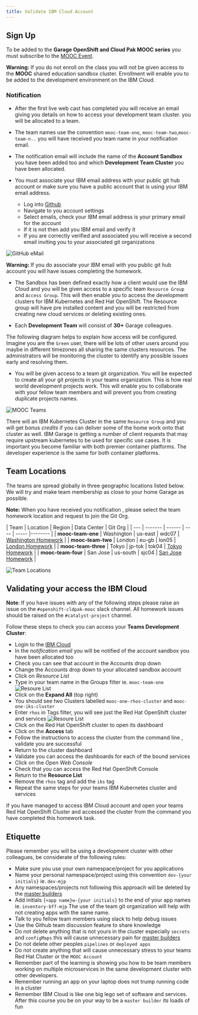 ```yaml
---
title: Validate IBM Cloud Account
---
```


## Sign Up

To be added to the **Garage OpenShift and Cloud Pak MOOC series** you must subscribe to the [MOOC Event](https://ec.yourlearning.ibm.com/w3/subscription/series/10057053).

<InlineNotification kind="warning">

**Warning:** If you do not enroll on the class you will not be given access to the **MOOC** shared education sandbox cluster. Enrollment will enable you to be added to the development environment on the IBM Cloud.

</InlineNotification>

### Notification

- After the first live web cast has completed you will receive an email giving you details on how to access your development team cluster. you will be allocated to a team.

- The team names use the convention `mooc-team-one`, `mooc-team-two`,`mooc-team-n..` you will have received you team name in your notification email.

- The notification email will include the name of the **Account Sandbox** you have been added too and which **Development Team Cluster** you have been allocated.

- You must associate your IBM email address with your public git hub account or make sure you have a public account that is using your IBM email address.
    - Log into [Github](https://github.com)
    - Navigate to you account settings
    - Select emails, check your IBM email address is your primary email for the account
    - If it is not then add you IBM email and verify it
    - If you are correctly verified and associated you will receive a second email inviting you to your associated git organizations

![GitHub eMail](githubemail.png)

<InlineNotification kind="warning">

**Warning:** If you do associate your IBM email with you public git hub account you will have issues completing the homework.

</InlineNotification>

- The Sandbox has been defined exactly how a client would use the IBM Cloud and you will be given access to a specific team `Resource Group` and `Access Group`. This will then enable you to access the development clusters for IBM Kubernetes and Red Hat OpenShift. The Resource group will have pre installed content and you will be restricted from creating new cloud services or deleting existing ones.

- Each **Development Team** will consist of **30+** Garage colleagues.


The following diagram helps to explain how access will be configured. Imagine you are the `Green` user, there will be lots of other users around you maybe in different timezones all sharing the same clusters resources. The administrators will be monitoring the cluster to identify any possible issues early and resolving them.

- You will be given access to a team git organization. You will be expected to create all your git projects in your teams organization. This is how real world development projects work. This will enable you to collaborate with your fellow team members and will prevent you from creating duplicate projects names.

![MOOC Teams](moocteams.png)

There will an IBM Kubernetes Cluster in the same `Resource Group` and you will get bonus _credits_ if you can deliver some of the home work onto that cluster as well. IBM Garage is getting a number of client requests that may require upstream kubernetes to be used for specific use cases. It is important you become familiar with both premier container platforms. The developer experience is the same for both container platforms.

<p></p>

## Team Locations

The teams are spread globally in three geographic locations listed below. We will try and make team membership as close to your home Garage as possible.

<InlineNotification>

**Note:** When you have received you notification , please select the team homework location and request to join the Git Org.

</InlineNotification>

<p></p>
<p></p>
<p></p>

| Team | Location | Region | Data Center | Git Org |
| ---  | ------- | ------ | ---- | ----- |-------- |
| **mooc-team-one** | Washington | us-east | wdc07 | [Washington Homework](https://github.com/mooc-team-one) |
| **mooc-team-two** | London | eu-gb   | lon05    | [London Homework](https://github.com/mooc-team-two) |
| **mooc-team-three** | Tokyo | jp-tok |  tok04   | [Tokyo Homework](https://github.com/mooc-team-three) |
| **mooc-team-four** | San Jose | us-south |  sjc04   | [San Jose Homework](https://github.com/mooc-team-four) |

![Team Locations](https://www.ibm.com/cloud-computing/images/bluemix/data-centers/030-Data-Center-Maps_1-0.png)

## Validating your access the IBM Cloud

<InlineNotification>

**Note**: If you have issues with any of the following steps please raise an issue on the `#openshift-cldpak-mooc` slack channel. All homework issues should be raised on the `#catalyst-project` channel.

</InlineNotification>

Follow these steps to check you can access your **Teams Development Cluster**:

- Login to the [IBM Cloud](https://cloud.ibm.com)
- In the _notification email_ you will be notified of the account sandbox you have been allocated too
- Check you can see that account in the Accounts drop down
- Change the Accounts drop down to your allocated sandbox account
- Click on *Resource List*
- Type in your team name in the Groups filter ie. `mooc-team-one`
![Resoure List](resourcelist.png)
- Click on the **Expand All** (top right)
- You should see two Clusters labelled `mooc-one-rhos-cluster` and `mooc-one-iks-cluster`
- Enter `rhos` in Tags filter, you will see just the Red Hat OpenShift cluster and services
![Resoure List](devtoolsservices.png)
- Click on the Red Hat OpenShift cluster to open its dashboard
- Click on the **Access** tab
- Follow the instructions to access the cluster from the command line , validate you are successful
- Return to the cluster dashboard
- Validate you can access the dashboards for each of the bound services
- Click on the *Open Web Console*
- Check that you can access the Red Hat OpenShift Console
- Return to the **Resource List**
- Remove the `rhos` tag and add the `iks` tag
- Repeat the same steps for your teams IBM Kubernetes cluster and services

<InlineNotification kind="success">

If you have managed to access IBM Cloud account and open your teams Red Hat OpenShift Cluster and accessed the cluster from the command you have completed this homework task.

</InlineNotification>

## Etiquette

Please remember you will be using a development cluster with other colleagues, be considerate of the following rules:

- Make sure you use your own namespace/project for you applications
- Name your personal namespace/project using this convention `dev-{your initials}` ie. `dev-mjp`
- Any namespaces/projects not following this approach will be deleted by the [master builders](https://www.youtube.com/watch?v=Um-PlX6oPBQ)
- Add initials `{<app name}w-{your initials}` to the end of your app names ie. `inventory-bff-mjp` The use of the team git organization will help with not creating apps with the same name.
- Talk to you fellow team members using slack to help debug issues
- Use the Github team discussion feature to share knowledge
- Do not delete anything that is not yours in the cluster especially `secrets` and `configMaps` this will cause unnecessary pain for [master builders](https://www.youtube.com/watch?v=Um-PlX6oPBQ)
- Do not delete other peoples `pipelines` or `deployed apps`
- Do not create anything that will cause unnecessary stress to your teams Red Hat Cluster or the `MOOC Account`
- Remember part of the learning is showing you how to be team members working on multiple microservices in the same development cluster with other developers.
- Remember running an app on your laptop does not trump running code in a cluster
- Remember IBM Cloud is like one big lego set of software and services. After this course you be on your way to be a `master builder` its loads of fun
